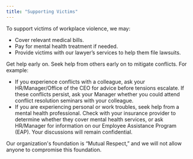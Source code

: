 ```yaml
---
title: "Supporting Victims"
---
```


To support victims of workplace violence, we may:

- Cover relevant medical bills.
- Pay for mental health treatment if needed.
- Provide victims with our lawyer’s services to help them file lawsuits.

Get help early on. Seek help from others early on to mitigate conflicts. For example:

- If you experience conflicts with a colleague, ask your HR/Manager/Office of the CEO for advice before tensions escalate. If these conflicts persist, ask your Manager whether you could attend conflict resolution seminars with your colleague.
- If you are experiencing personal or work troubles, seek help from a mental health professional. Check with your insurance provider to determine whether they cover mental health services, or ask HR/Manager for information on our Employee Assistance Program (EAP). Your discussions will remain confidential.

Our organization's foundation is “Mutual Respect,” and we will not allow anyone to compromise this foundation.
